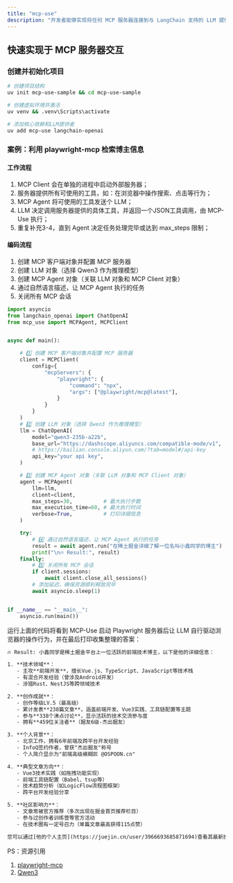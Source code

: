 ```yaml
---
title: "mcp-use"
description: "开发者能够实现将任何 MCP 服务器连接到与 LangChain 支持的 LLM 提供商，从而允许创建具有工具访问权限的自定义 Agent，而不需要依赖于特定应用程序的客户端。"
---
```


## 快速实现于 MCP 服务器交互



### 创建并初始化项目

```bash
# 创建项目结构
uv init mcp-use-sample && cd mcp-use-sample

# 创建虚拟环境并激活
uv venv && .venv\Scripts\activate

# 添加核心依赖和LLM提供者
uv add mcp-use langchain-openai 
```

### 案例：利用 playwright-mcp 检索博主信息

#### 工作流程

1. MCP Client 会在单独的进程中启动外部服务器；
2. 服务器提供所有可使用的工具，如：在浏览器中操作搜索、点击等行为；
3. MCP Agent 将可使用的工具发送个 LLM；
4. LLM 决定调用服务器提供的具体工具，并返回一个JSON工具调用，由 MCP-Use 执行；
5. 重复补充3-4，直到 Agent 决定任务处理完毕或达到 max_steps 限制；

#### 编码流程

1. 创建 MCP 客户端对象并配置 MCP 服务器
2. 创建 LLM 对象（选择 Qwen3 作为推理模型）
3. 创建 MCP Agent 对象（关联 LLM 对象和 MCP Client 对象）
4. 通过自然语言描述，让 MCP Agent 执行的任务
5. 关闭所有 MCP 会话

```python
import asyncio
from langchain_openai import ChatOpenAI
from mcp_use import MCPAgent, MCPClient


async def main():

    # 1️⃣ 创建 MCP 客户端对象并配置 MCP 服务器
    client = MCPClient(
        config={
            "mcpServers": {
                "playwright": {
                    "command": "npx",
                    "args": ["@playwright/mcp@latest"],
                }
            }
        }
    )
    # 2️⃣ 创建 LLM 对象（选择 Qwen3 作为推理模型）
    llm = ChatOpenAI(
        model="qwen3-235b-a22b",
        base_url="https://dashscope.aliyuncs.com/compatible-mode/v1",
        # https://bailian.console.aliyun.com/?tab=model#/api-key
        api_key="your api key",  
    )

    # 3️⃣ 创建 MCP Agent 对象（关联 LLM 对象和 MCP Client 对象）
    agent = MCPAgent(
        llm=llm,
        client=client,
        max_steps=30,          # 最大执行步数
        max_execution_time=60, # 最大执行时间
        verbose=True,          # 打印详细信息
    )

    try:
        # 4️⃣ 通过自然语言描述，让 MCP Agent 执行的任务
        result = await agent.run("在稀土掘金详细了解一位名叫小鑫同学的博主")
        print("\n🔥 Result:", result)
    finally:
        # 5️⃣ 关闭所有 MCP 会话
        if client.sessions:
            await client.close_all_sessions()
        # 添加延迟，确保资源顺利释放完毕
        await asyncio.sleep(1)


if __name__ == "__main__":
    asyncio.run(main())
```

运行上面的代码将看到 MCP-Use 启动 Playwright 服务器后让 LLM 自行驱动浏览器的操作行为，并在最后打印收集整理的答案：

```txt
🔥 Result: 小鑫同学是稀土掘金平台上一位活跃的前端技术博主，以下是他的详细信息：

1. **技术领域**：
   - 主攻**前端开发**，擅长Vue.js、TypeScript、JavaScript等技术栈
   - 有混合开发经验（曾涉及Android开发）
   - 涉猎Rust、NestJS等跨领域技术

2. **创作成就**：
   - 创作等级LV.5（最高级）
   - 累计发表**238篇文章**，涵盖前端开发、Vue3实践、工具链配置等主题
   - 参与**338个沸点讨论**，显示活跃的技术交流参与度
   - 拥有**459位关注者**（掘友6级-杰出掘友）

3. **个人背景**：
   - 北京工作，拥有6年前端及跨平台开发经验
   - InfoQ签约作者，曾获"杰出掘友"称号
   - 个人简介显示为"前端高级裱糊匠 @OSPOON.cn"

4. **典型文章方向**：
   - Vue3技术实践（如拖拽功能实现）
   - 前端工具链配置（Babel、tsup等）
   - 技术趋势分析（如LogicFlow流程图框架）
   - 跨平台开发经验分享

5. **社区影响力**：
   - 文章常被官方推荐（多次出现在掘金首页推荐栏目）
   - 参与过创作者训练营等官方活动
   - 在技术圈有一定号召力（单篇文章最高获得115点赞）

您可以通过[他的个人主页](https://juejin.cn/user/3966693685871694)查看其最新技术分享和项目实践
```

PS：资源引用

1. [playwright-mcp](https://github.com/microsoft/playwright-mcp)
2. [Qwen3](https://bailian.console.aliyun.com/?tab=model#/model-market/detail/qwen3)